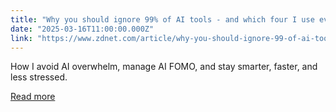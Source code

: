 ```yaml
---
title: "Why you should ignore 99% of AI tools - and which four I use every day"
date: "2025-03-16T11:00:00.000Z"
link: "https://www.zdnet.com/article/why-you-should-ignore-99-of-ai-tools-and-which-four-i-use-every-day/"
---
```


How I avoid AI overwhelm, manage AI FOMO, and stay smarter, faster, and less stressed.

[Read more](https://www.zdnet.com/article/why-you-should-ignore-99-of-ai-tools-and-which-four-i-use-every-day/)
